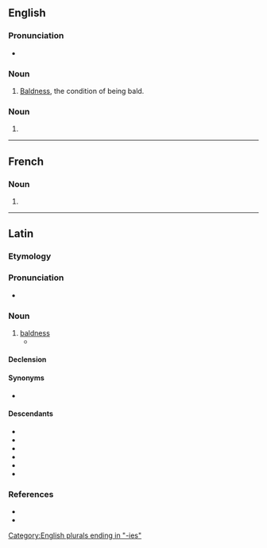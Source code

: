 ==English==

===Pronunciation===
* {{IPA|en|/ˈkælvɪtiz/}}

===Noun===
{{en-noun|-}}

# [[bald|Baldness]], the condition of being bald.

===Noun===
{{head|en|noun form}}

# {{plural of|en|calvity}}

[[Category:English plurals ending in "-ies"]]

----

==French==

===Noun===
{{head|fr|noun plural form|g=f}}

# {{plural of|fr|calvitie}}

----

==Latin==

===Etymology===
{{suffix|la|calvus|-itiēs||gloss1=without hair, bald, hairless}}

===Pronunciation===
* {{la-IPA|calvitiēs|eccl=1}}

===Noun===
{{la-noun|calvitiēs<5>}}

# [[baldness]]
#* {{Q|la|Petronius|Satyricon|108|1|quote=Obstupueram ego supplicii metu pavidus, nec quid in re manifestissima dicerem, inveniebam turbatus ... et deformis praeter spoliati capitis dedecus superciliorum etiam aequalis cum fronte '''calvities''', ut nihil nec facere deceret nec dicere.|t=I was dumb with terror of being punished, and too upset to find a word to say, for the case was only too clear. . . .We were in no position to speak, or do anything, for to say nothing of the disgrace of our shaven heads, our eyebrows were as '''bald''' as our pates.|transyear=1913|transauthor=Michael Heseltine}}

====Declension====
{{la-ndecl|calvitiēs<5>}}

====Synonyms====
* {{l|la|calvitium}}

====Descendants====
* {{desc|ca|calvície}}
* {{desc|en|calvities}}
* {{desc|fr|calvitie}}
* {{desc|it|calvizie}}
* {{desc|pt|calvície}}
* {{desc|es|calvicie}}

===References===
* {{R:L&S}}
* {{R:Gaffiot}}
